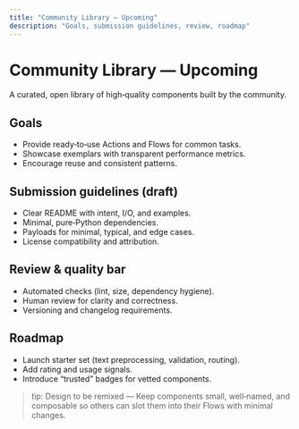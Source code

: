 ```yaml
---
title: "Community Library — Upcoming"
description: "Goals, submission guidelines, review, roadmap"
---
```


# Community Library — Upcoming

A curated, open library of high‑quality components built by the community.

## Goals
- Provide ready‑to‑use Actions and Flows for common tasks.
- Showcase exemplars with transparent performance metrics.
- Encourage reuse and consistent patterns.

## Submission guidelines (draft)
- Clear README with intent, I/O, and examples.
- Minimal, pure‑Python dependencies.
- Payloads for minimal, typical, and edge cases.
- License compatibility and attribution.

## Review & quality bar
- Automated checks (lint, size, dependency hygiene).
- Human review for clarity and correctness.
- Versioning and changelog requirements.

## Roadmap
- Launch starter set (text preprocessing, validation, routing).
- Add rating and usage signals.
- Introduce “trusted” badges for vetted components.

> tip: Design to be remixed — Keep components small, well‑named, and composable so others can slot them into their Flows with minimal changes.
